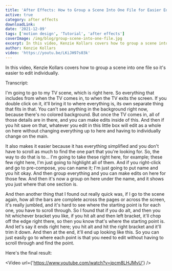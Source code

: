 ```yaml
---
title: 'After Effects: How to Group a Scene Into One File for Easier Editing'
active: true
category: after effects
downloadLink:
date: '2021-12-09'
tags: ['motion design', 'Tutorial', 'after effects']
coverImage: /img/blog/group-scene-into-one-file.jpg
excerpt: In this video, Kenzie Kollars covers how to group a scene into one file so it's easier to edit individually.
author: Kenzie Kollars
video: 'https://youtu.be/LKiJH97s03k'
---
```


In this video, Kenzie Kollars covers how to group a scene into one file so it's easier to edit individually.

Transcript:

I'm going to go to my TV scene, which is right here. So everything that includes from when the TV comes in, to when the TV exits the screen. If you double click on it, it'll bring it to where everything is, its own separate thing that fits in that. You can't see anything in the background right now, because there's no colored background. But once the TV comes in, all of those details are in there, and you can make edits inside of this. And then if you hit save on that, whatever you edit in this little box will edit as a whole on here without changing everything up to here and having to individually change on the main.

It also makes it easier because it has everything simplified and you don't have to scroll as much to find the one part that you're looking for. So, the way to do that is to... I'm going to take these right here, for example; these few right here, I'm just going to highlight all of them. And if you right-click and go to pre-compose, you can name it; I'm just going to put name and you hit okay. And then group everything and you can make edits on here for those few. And then it's now a group on here under the name, and it shows you just where that one section is.

And then another thing that I found out really quick was, if I go to the scene again, how all the bars are complete across the pages or across the screen, it's really jumbled, and it's hard to see where the starting point is for each one, you have to scroll through. So I found that if you do alt, and then you hit whichever bracket you like, if you hit alt and then left bracket, it'll chop off the edge right there, so then you know that's where the starting point is. And let's say it ends right here; you hit alt and hit the right bracket and it'll trim it down. And then at the end, it'll end up looking like this. So you can just easily go to where each point is that you need to edit without having to scroll through and find the point.

Here's the final result:

<Video url={'https://www.youtube.com/watch?v=jpcm8LHJMvU'} />
